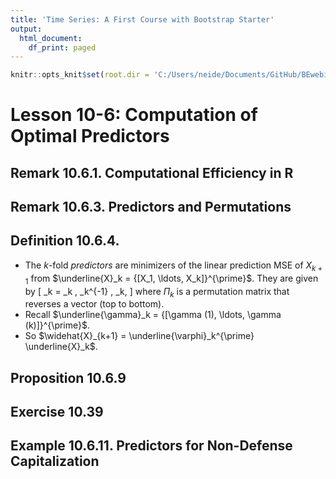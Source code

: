 ```yaml
---
title: 'Time Series: A First Course with Bootstrap Starter'
output:
  html_document:
    df_print: paged
---
```


```r
knitr::opts_knit$set(root.dir = 'C:/Users/neide/Documents/GitHub/BEwebinar/Data')
```

# Lesson 10-6: Computation of Optimal Predictors


## Remark 10.6.1. Computational Efficiency in R

## Remark 10.6.3. Predictors and Permutations

## Definition 10.6.4. 

- The $k$-fold *predictors* are minimizers of the linear prediction MSE of $X_{k+1}$ from $\underline{X}_k = {[X_1, \ldots, X_k]}^{\prime}$. They are given by
\[
 \underline{\varphi}_k = \Pi_k \, \Gamma_k^{-1} \, \underline{\gamma}_k,
\]
 where $\Pi_k$ is a permutation matrix that reverses a vector (top to bottom).
- Recall $\underline{\gamma}_k = {[\gamma (1), \ldots, \gamma (k)]}^{\prime}$.
- So $\widehat{X}_{k+1} = \underline{\varphi}_k^{\prime} \underline{X}_k$.
 
## Proposition 10.6.9

## Exercise 10.39

## Example 10.6.11. Predictors for Non-Defense Capitalization

 
 